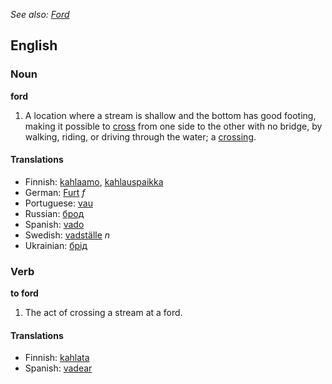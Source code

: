 ''See also: [[Ford]]''
==English==
===Noun===
'''ford'''
#A location where a stream is shallow and the bottom has good footing, making it possible to [[cross]] from one side to the other with no bridge, by walking, riding, or driving through the water; a [[crossing]].

====Translations====
*Finnish: [[kahlaamo]], [[kahlauspaikka]]
*German: [[Furt]] ''f''
*Portuguese: [[vau]]
*Russian: [[брод]]
*Spanish: [[vado]] {{m}}
*Swedish: [[vadställe]] ''n''
*Ukrainian: [[брід]]

===Verb===
'''to ford'''
#The act of crossing a stream at a ford.

====Translations====
*Finnish: [[kahlata]]
*Spanish: [[vadear]]